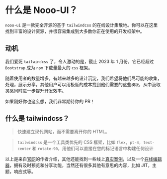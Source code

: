 # 什么是 Nooo-UI？

`nooo-ui` 是一款完全开源的基于 `tailwindcss` 的在线设计集散地。你可以在这里找到丰富的设计资源，并很容易集成到大多数你正在使用的开发框架中。

## 动机

我们爱死 `tailwindcss` 了，令人激动的是，截止 2023 年 1 月份，它已经超过 `Bootstrap` 成为 `npm` 下载量最大的 `css` 框架。

随着使用者的数量增多，有越来越多的设计沉淀，我们希望将他们尽可能的收集，处理，展示分享。其他用户可以用极低的成本找到他们需要的这些`模板`，从中汲取灵感同时进一步提升开发效率。

如果刚好你也这么想，我们非常期待你的 PR！

## 什么是 tailwindcss？

> 快速建立现代网站，而不需要离开你的 HTML。

> `tailwindcss` 是一个工具类优先的 CSS 框架，比如 `flex, pt-4, text-center` 和 `rotate-90`，用他们可以直接在您的标记语言中构建任何设计

以上是来自[官网](https://tailwindcss.com/)的作者介绍，其他还能找到一些线上[真实案例](https://tailwindcss.com/showcase)，以及一个[在线编辑器](https://play.tailwindcss.com/)，拥有及时预览和分享功能，当然还有很多其他有意思的内容，比如 JIT，主题，响应式等。
